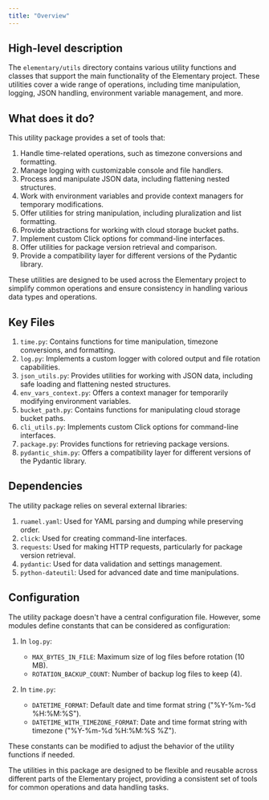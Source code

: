 ```yaml
---
title: "Overview"
---
```


## High-level description
The `elementary/utils` directory contains various utility functions and classes that support the main functionality of the Elementary project. These utilities cover a wide range of operations, including time manipulation, logging, JSON handling, environment variable management, and more.

## What does it do?
This utility package provides a set of tools that:
1. Handle time-related operations, such as timezone conversions and formatting.
2. Manage logging with customizable console and file handlers.
3. Process and manipulate JSON data, including flattening nested structures.
4. Work with environment variables and provide context managers for temporary modifications.
5. Offer utilities for string manipulation, including pluralization and list formatting.
6. Provide abstractions for working with cloud storage bucket paths.
7. Implement custom Click options for command-line interfaces.
8. Offer utilities for package version retrieval and comparison.
9. Provide a compatibility layer for different versions of the Pydantic library.

These utilities are designed to be used across the Elementary project to simplify common operations and ensure consistency in handling various data types and operations.

## Key Files
1. `time.py`: Contains functions for time manipulation, timezone conversions, and formatting.
2. `log.py`: Implements a custom logger with colored output and file rotation capabilities.
3. `json_utils.py`: Provides utilities for working with JSON data, including safe loading and flattening nested structures.
4. `env_vars_context.py`: Offers a context manager for temporarily modifying environment variables.
5. `bucket_path.py`: Contains functions for manipulating cloud storage bucket paths.
6. `cli_utils.py`: Implements custom Click options for command-line interfaces.
7. `package.py`: Provides functions for retrieving package versions.
8. `pydantic_shim.py`: Offers a compatibility layer for different versions of the Pydantic library.

## Dependencies
The utility package relies on several external libraries:
1. `ruamel.yaml`: Used for YAML parsing and dumping while preserving order.
2. `click`: Used for creating command-line interfaces.
3. `requests`: Used for making HTTP requests, particularly for package version retrieval.
4. `pydantic`: Used for data validation and settings management.
5. `python-dateutil`: Used for advanced date and time manipulations.

## Configuration
The utility package doesn't have a central configuration file. However, some modules define constants that can be considered as configuration:

1. In `log.py`:
   - `MAX_BYTES_IN_FILE`: Maximum size of log files before rotation (10 MB).
   - `ROTATION_BACKUP_COUNT`: Number of backup log files to keep (4).

2. In `time.py`:
   - `DATETIME_FORMAT`: Default date and time format string ("%Y-%m-%d %H:%M:%S").
   - `DATETIME_WITH_TIMEZONE_FORMAT`: Date and time format string with timezone ("%Y-%m-%d %H:%M:%S %Z").

These constants can be modified to adjust the behavior of the utility functions if needed.

The utilities in this package are designed to be flexible and reusable across different parts of the Elementary project, providing a consistent set of tools for common operations and data handling tasks.
